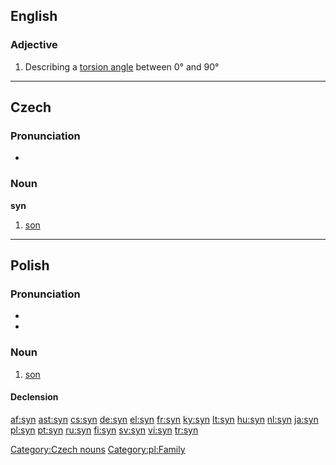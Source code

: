 {{also|syn-}}
==English==

===Adjective===
{{en-adj}}

# {{chemistry}} Describing a [[torsion angle]] between 0° and 90°

----

==Czech==

===Pronunciation===
* {{audio|Cs-syn.ogg|audio}}

===Noun===
'''syn''' {{m}}

# [[son]]

[[Category:Czech nouns]]

----

==Polish==

===Pronunciation===
* {{IPA|/sɨn/|lang=pl}}
* {{audio|pl-syn.ogg|audio}}

===Noun===
{{infl|pl|noun|g=m}}

# [[son]]

====Declension====
{{pl-decl-noun
|syn|synowie
|syna|synów
|synowi|synom
|syna|synów
|synem|synami
|synie|synach
|synu|synowie
}}

[[Category:pl:Family]]

[[af:syn]]
[[ast:syn]]
[[cs:syn]]
[[de:syn]]
[[el:syn]]
[[fr:syn]]
[[ky:syn]]
[[lt:syn]]
[[hu:syn]]
[[nl:syn]]
[[ja:syn]]
[[pl:syn]]
[[pt:syn]]
[[ru:syn]]
[[fi:syn]]
[[sv:syn]]
[[vi:syn]]
[[tr:syn]]